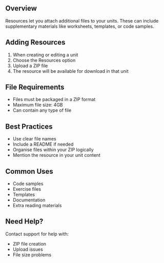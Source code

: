 ## Overview

Resources let you attach additional files to your units. These can include supplementary materials like worksheets, templates, or code samples.

## Adding Resources

1. When creating or editing a unit
2. Choose the Resources option
3. Upload a ZIP file
4. The resource will be available for download in that unit

## File Requirements

- Files must be packaged in a ZIP format
- Maximum file size: 4GB
- Can contain any type of file

## Best Practices

- Use clear file names
- Include a README if needed
- Organise files within your ZIP logically
- Mention the resource in your unit content

## Common Uses

- Code samples
- Exercise files
- Templates
- Documentation
- Extra reading materials

## Need Help?

Contact support for help with:

- ZIP file creation
- Upload issues
- File size problems
